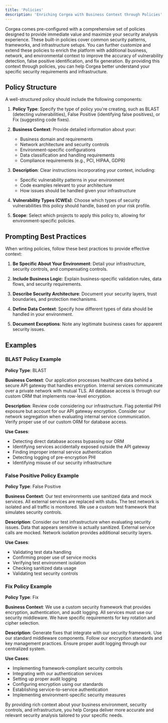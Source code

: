 ```yaml
---
title: 'Policies'
description: 'Enriching Corgea with Business Context through Policies'
---
```


Corgea comes pre-configured with a comprehensive set of policies designed to provide immediate value and maximize your security analysis experience. These built-in policies cover common security patterns, frameworks, and infrastructure setups. You can further customize and extend these policies to enrich the platform with additional business, network, and environmental context to improve the accuracy of vulnerability detection, false positive identification, and fix generation. By providing this context through policies, you can help Corgea better understand your specific security requirements and infrastructure.

## Policy Structure

A well-structured policy should include the following components:

1. **Policy Type**: Specify the type of policy you're creating, such as BLAST (detecting vulnerabilities), False Positive (identifying false positives), or Fix (suggesting code fixes).

2. **Business Context**: Provide detailed information about your:
   - Business domain and requirements
   - Network architecture and security controls
   - Environment-specific configurations
   - Data classification and handling requirements
   - Compliance requirements (e.g., PCI, HIPAA, GDPR)

3. **Description**: Clear instructions incorporating your context, including:
   - Specific vulnerability patterns in your environment
   - Code examples relevant to your architecture
   - How issues should be handled given your infrastructure

4. **Vulnerability Types (CWEs)**: Choose which types of security vulnerabilities this policy should handle, based on your risk profile.

5. **Scope**: Select which projects to apply this policy to, allowing for environment-specific policies.

## Prompting Best Practices

When writing policies, follow these best practices to provide effective context:

1. **Be Specific About Your Environment**: Detail your infrastructure, security controls, and compensating controls.

2. **Include Business Logic**: Explain business-specific validation rules, data flows, and security requirements.

3. **Describe Security Architecture**: Document your security layers, trust boundaries, and protection mechanisms.

4. **Define Data Context**: Specify how different types of data should be handled in your environment.

5. **Document Exceptions**: Note any legitimate business cases for apparent security issues.

## Examples

### BLAST Policy Example

**Policy Type**: BLAST

**Business Context**: Our application processes healthcare data behind a secure API gateway that handles encryption. Internal services communicate over a private network with mutual TLS. All database access is through our custom ORM that implements row-level encryption.

**Description**: Review code considering our infrastructure. Flag potential PHI exposure but account for our API gateway encryption. Consider our network segregation when evaluating internal service communication. Verify proper use of our custom ORM for database access.

**Use Cases**:
- Detecting direct database access bypassing our ORM
- Identifying services accidentally exposed outside the API gateway
- Finding improper internal service authentication
- Detecting logging of pre-encryption PHI
- Identifying misuse of our security infrastructure

### False Positive Policy Example

**Policy Type**: False Positive

**Business Context**: Our test environments use sanitized data and mock services. All external services are replaced with stubs. The test network is isolated and all traffic is monitored. We use a custom test framework that simulates security controls.

**Description**: Consider our test infrastructure when evaluating security issues. Data that appears sensitive is actually sanitized. External service calls are mocked. Network isolation provides additional security layers.

**Use Cases**:
- Validating test data handling
- Confirming proper use of service mocks
- Verifying test environment isolation
- Checking sanitized data usage
- Validating test security controls

### Fix Policy Example

**Policy Type**: Fix

**Business Context**: We use a custom security framework that provides encryption, authentication, and audit logging. All services must use our security middleware. We have specific requirements for key rotation and cipher selection.

**Description**: Generate fixes that integrate with our security framework. Use our standard middleware components. Follow our encryption standards and key management practices. Ensure proper audit logging through our centralized system.

**Use Cases**:
- Implementing framework-compliant security controls
- Integrating with our authentication services
- Setting up proper audit logging
- Configuring encryption using our standards
- Establishing service-to-service authentication
- Implementing environment-specific security measures

By providing rich context about your business environment, security controls, and infrastructure, you help Corgea deliver more accurate and relevant security analysis tailored to your specific needs.
